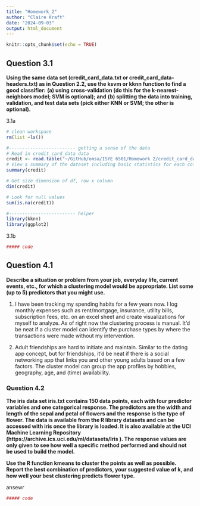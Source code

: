```yaml
---
title: "Homework_2"
author: "Claire Kraft"
date: "2024-09-03"
output: html_document
---
```


```r
knitr::opts_chunk$set(echo = TRUE)
```

## Question 3.1
**Using the same data set (credit_card_data.txt or credit_card_data-headers.txt) as in Question 2.2, use the ksvm or kknn function to find a good classifier:**
  **(a)	using cross-validation (do this for the k-nearest-neighbors model; SVM is optional); and**
  **(b)	splitting the data into training, validation, and test data sets (pick either KNN or SVM; the other is optional).**
  
3.1a

```r
# clean workspace
rm(list =ls())

#------------------------- getting a sense of the data
# Read in credit_card_data data 
credit <- read.table("~/GitHub/omsa/ISYE 6501/Homework 2/credit_card_data.txt", sep="\t", header=FALSE)
# View a summary of the dataset including basic statistics for each column
summary(credit)

# Get size dimension of df, row x column
dim(credit) 

# Look for null values
sum(is.na(credit))

#------------------------- helper
library(kknn)
library(ggplot2)


```

3.1b

```r
##### code
```
## Question 4.1
**Describe a situation or problem from your job, everyday life, current events, etc., for which a clustering model would be appropriate. List some (up to 5) predictors that you might use.**

1. I have been tracking my spending habits for a few years now. I log monthly expenses such as rent/mortgage, insurance, utility bills, subscription fees, etc. on an excel sheet and create visualizations for myself to analyze. As of right now the clustering process is manual. It'd be neat if a cluster model can identify the purchase types by where the transactions were made without my intervention. 

2. Adult friendships are hard to initiate and maintain. Similar to the dating app concept, but for friendships, it'd be neat if there is a social networking app that links you and other young adults based on a few factors. The cluster model can group the app profiles by hobbies, geography, age, and (time) availability. 


### Question 4.2
**The iris data set iris.txt contains 150 data points, each with four predictor variables and one categorical response. The predictors are the width and length of the sepal and petal of flowers and the response is the type of flower. The data is available from the R library datasets and can be accessed with iris once the library is loaded. It is also available at the UCI Machine Learning Repository (https://archive.ics.uci.edu/ml/datasets/Iris ). The response values are only given to see how well a specific method performed and should not be used to build the model.**

**Use the R function kmeans to cluster the points as well as possible. Report the best combination of predictors, your suggested value of k, and how well your best clustering predicts flower type.**

ansewr 
```r
##### code
```

